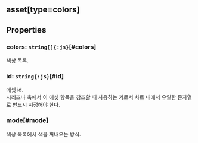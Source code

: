 ## **asset[type=colors]**

## Properties

### colors: `string[]{:js}`[#colors]
색상 목록.  
<DefaultValue value="undefined" contents=""></DefaultValue>
### id: `string{:js}`[#id]
에셋 id.<br/>
시리즈나 축에서 이 에셋 항목을 참조할 때 사용하는 키로서
차트 내에서 유일한 문자열로 반드시 지정해야 한다.  
<DefaultValue value="undefined" contents=""></DefaultValue>
### mode[#mode]
색상 목록에서 색을 꺼내오는 방식.  


<DefaultValue value="undefined" contents=""></DefaultValue>